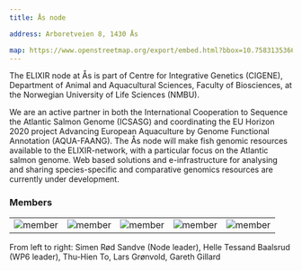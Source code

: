 ---
title: Ås node

address: Arboretveien 8, 1430 Ås

map: https://www.openstreetmap.org/export/embed.html?bbox=10.758313536643984%2C59.665081490225326%2C10.761210322380068%2C59.66624918650206&layer=mapnik&marker=59.66566534344732%2C10.759761929512024
---




The ELIXIR node at Ås is part of Centre for Integrative Genetics (CIGENE), Department of Animal and Aquacultural Sciences, Faculty of Biosciences, at the Norwegian University of Life Sciences (NMBU).

We are an active partner in both the International Cooperation to Sequence the Atlantic Salmon Genome (ICSASG) and coordinating the EU Horizon 2020 project Advancing European Aquaculture by Genome Functional Annotation (AQUA-FAANG). The Ås node will make fish genomic resources available to the ELIXIR-network, with a particular focus on the Atlantic salmon genome. Web based solutions and e-infrastructure for analysing and sharing species-specific and comparative genomics resources are currently under development.

### Members

||||||
:-:|:-:|:-:|:-:|:-:
![member](../../assets/people/simen-sandve.png)  | ![member](https://www.mn.uio.no/cees/english/people/researcher-postdoc/hellb/helle-tessand-baalsrud-%281%29.jpg) | ![member](https://www.elixir.no/uploads/As_node_members_photos/thu-hien.jpg) | ![member](https://www.nmbu.no/_next/image?url=https%3A%2F%2Fmain-bvxea6i-kdsvgmpf4iwws.eu-5.platformsh.site%2Fsites%2Fdefault%2Ffiles%2Fstyles%2Fportrait_3_4%2Fpublic%2Fnmbu-052529.jpg%3Fh%3Dca5370ea%26itok%3DIoLQ1wUN&w=1920&q=75) | ![member](https://www.elixir.no/uploads/As_node_members_photos/profile%20photo.jpeg)

From left to right: Simen Rød Sandve (Node leader), Helle Tessand Baalsrud (WP6 leader), Thu-Hien To, Lars Grønvold, Gareth Gillard
